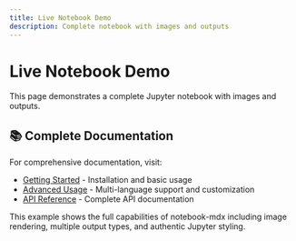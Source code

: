 ```yaml
---
title: Live Notebook Demo
description: Complete notebook with images and outputs
---
```



# Live Notebook Demo

This page demonstrates a complete Jupyter notebook with images and outputs.

<NotebookLoader notebookData={JSON.parse(notebookRaw)} />

## 📚 Complete Documentation

For comprehensive documentation, visit:

- [Getting Started](/docs) - Installation and basic usage
- [Advanced Usage](/docs/advanced) - Multi-language support and customization
- [API Reference](/docs/api) - Complete API documentation

This example shows the full capabilities of notebook-mdx including image rendering, multiple output types, and authentic Jupyter styling. 